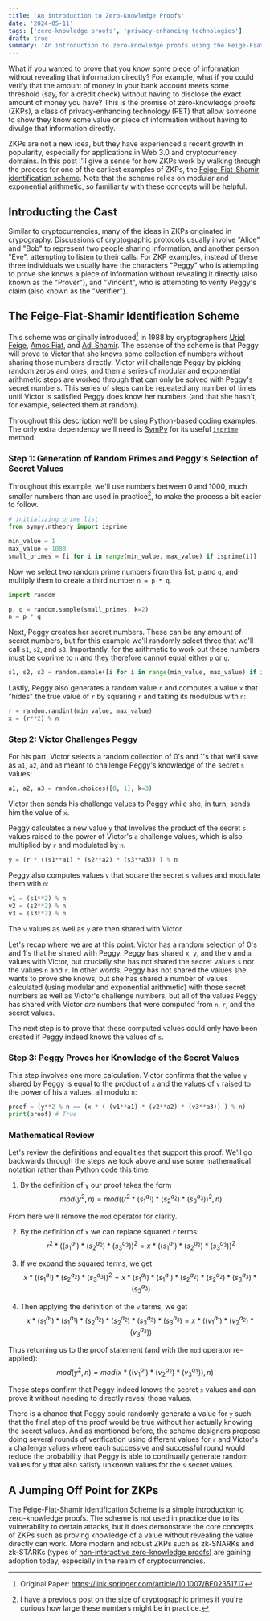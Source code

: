 ```yaml
---
title: 'An introduction to Zero-Knowledge Proofs'
date: '2024-05-11'
tags: ['zero-knowledge proofs', 'privacy-enhancing technologies']
draft: true
summary: 'An introduction to zero-knowledge proofs using the Feige-Fiat-Shamir identification scheme'
---
```


What if you wanted to prove that you know some piece of information without revealing that information directly? For example, what if you could verify that the amount of money in your bank account meets some threshold (say, for a credit check) without having to disclose the exact amount of money you have? This is the promise of zero-knowledge proofs (ZKPs), a class of privacy-enhancing technology (PET) that allow someone to show they know some value or piece of information without having to divulge that information directly.

ZKPs are not a new idea, but they have experienced a recent growth in popularity, especially for applications in Web 3.0 and cryptocurrency domains. In this post I'll give a sense for how ZKPs work by walking through the process for one of the earliest examples of ZKPs, the [Feige-Fiat-Shamir identification scheme](https://en.wikipedia.org/wiki/Feige%E2%80%93Fiat%E2%80%93Shamir_identification_scheme). Note that the scheme relies on modular and exponential arithmetic, so familiarity with these concepts will be helpful.

## Introducting the Cast

Similar to cryptocurrencies, many of the ideas in ZKPs originated in crypography. Discussions of cryptographic protocols usually involve "Alice" and "Bob" to represent two people sharing information, and another person, "Eve", attempting to listen to their calls.
For ZKP examples, instead of these three individuals we usually have the characters "Peggy" who is attempting to prove she knows a piece of information without revealing it directly (also known as the "Prover"), and "Vincent", who is attempting to verify Peggy's claim (also known as the "Verifier").

## The Feige-Fiat-Shamir Identification Scheme

This scheme was originally introduced[^1] in 1988 by cryptographers [Uriel Feige](https://en.wikipedia.org/wiki/Uriel_Feige), [Amos Fiat](https://en.wikipedia.org/wiki/Amos_Fiat), and [Adi Shamir](https://en.wikipedia.org/wiki/Adi_Shamir). The essense of the scheme is that Peggy will prove to Victor that she knows some collection of numbers without sharing those numbers directly. Victor will challenge Peggy by picking random zeros and ones, and then a series of modular and exponential arithmetic steps are worked through that can only be solved with Peggy's secret numbers. This series of steps can be repeated any number of times until Victor is satisfied Peggy does know her numbers (and that she hasn't, for example, selected them at random).

Throughout this description we'll be using Python-based coding examples. The only extra dependency we'll need is [SymPy](https://www.sympy.org/en/index.html) for its useful [`isprime`](https://docs.sympy.org/latest/modules/ntheory.html#sympy.ntheory.primetest.isprime) method.

### Step 1: Generation of Random Primes and Peggy's Selection of Secret Values

Throughout this example, we'll use numbers between 0 and 1000, much smaller numbers than are used in practice[^2], to make the process a bit easier to follow.

```python
# initializing prime list
from sympy.ntheory import isprime

min_value = 1
max_value = 1000
small_primes = [i for i in range(min_value, max_value) if isprime(i)]
```

Now we select two random prime numbers from this list, `p` and `q`, and multiply them to create a third number `n = p * q`.

```python
import random

p, q = random.sample(small_primes, k=2)
n = p * q
```

Next, Peggy creates her secret numbers. These can be any amount of secret numbers, but for this example we'll randomly select three that we'll call `s1`, `s2`, and `s3`. Importantly, for the arithmetic to work out these numbers must be coprime to `n` and they therefore cannot equal either `p` or `q`:

```python
s1, s2, s3 = random.sample([i for i in range(min_value, max_value) if i != p and i != q], k=3)
```

Lastly, Peggy also generates a random value `r` and computes a value `x` that "hides" the true value of `r` by squaring `r` and taking its modulous with `n`:

```python
r = random.randint(min_value, max_value)
x = (r**2) % n
```

### Step 2: Victor Challenges Peggy

For his part, Victor selects a random collection of 0's and 1's that we'll save as `a1`, `a2`, and `a3` meant to challenge Peggy's knowledge of the secret `s` values:

```python
a1, a2, a3 = random.choices([0, 1], k=3)
```

Victor then sends his challenge values to Peggy while she, in turn, sends him the value of `x`.

Peggy calculates a new value `y` that involves the product of the secret `s` values raised to the power of Victor's `a` challenge values, which is also multiplied by `r` and modulated by `n`.

```python
y = (r * ((s1**a1) * (s2**a2) * (s3**a3)) ) % n
```

Peggy also computes values `v` that square the secret `s` values and modulate them with `n`:
```python
v1 = (s1**2) % n
v2 = (s2**2) % n
v3 = (s3**2) % n
```

The `v` values as well as `y` are then shared with Victor.

Let's recap where we are at this point: Victor has a random selection of 0's and 1's that he shared with Peggy. Peggy has shared `x`, `y`, and the `v` and `a` values with Victor, but crucially she has not shared the secret values `s` nor the values `n` and `r`. In other words, Peggy has not shared the values she wants to prove she knows, but she has shared a number of values calculated (using modular and exponential arithmetic) with those secret numbers as well as Victor's challenge numbers, but all of the values Peggy has shared with Victor _are_ numbers that were computed from `n`, `r`, and the secret values.

The next step is to prove that these computed values could only have been created if Peggy indeed knows the values of `s`.

### Step 3: Peggy Proves her Knowledge of the Secret Values

This step involves one more calculation. Victor confirms that the value `y` shared by Peggy is equal to the product of `x` and the values of `v` raised to the power of his `a` values, all modulo `n`:

```python
proof = (y**2 % n == (x * ( (v1**a1) * (v2**a2) * (v3**a3)) ) % n)
print(proof) # True
```

### Mathematical Review

Let's review the definitions and equalities that support this proof. We'll go backwards through the steps we took above and use some mathematical notation rather than Python code this time:

1. By the definition of `y` our proof takes the form
$$
mod(y^2, n) = mod((r^2 * ({s_1}^{a_1}) * ({s_2}^{a_2}) * ({s_3}^{a_3}) )^2, n)
$$

From here we'll remove the `mod` operator for clarity.

2. By the definition of `x` we can replace squared `r` terms:
$$
r^2 * (({s_1}^{a_1}) * ({s_2}^{a_2}) * ({s_3}^{a_3}) )^2 = x * (({s_1}^{a_1}) * ({s_2}^{a_2}) * ({s_3}^{a_3}))^2
$$

3. If we expand the squared terms, we get
$$
x * (({s_1}^{a_1}) * ({s_2}^{a_2}) * ({s_3}^{a_3}))^2 = x * ({s_1}^{a_1}) * ({s_1}^{a_1}) * ({s_2}^{a_2}) * ({s_2}^{a_2}) * ({s_3}^{a_3}) * ({s_3}^{a_3})
$$

4. Then applying the definition of the `v` terms, we get
$$
x * ({s_1}^{a_1}) * ({s_1}^{a_1}) * ({s_2}^{a_2}) * ({s_2}^{a_2}) * ({s_3}^{a_3}) * ({s_3}^{a_3}) = x * (({v_1}^{a_1}) * ({v_2}^{a_2}) * ({v_3}^{a_3}))
$$

Thus returning us to the proof statement (and with the `mod` operator re-applied):
$$
mod(y^2, n) = mod(x * (({v_1}^{a_1}) * ({v_2}^{a_2}) * ({v_3}^{a_3})), n)
$$

These steps confirm that Peggy indeed knows the secret `s` values and can prove it without needing to directly reveal those values.

There is a chance that Peggy could randomly generate a value for `y` such that the final step of the proof would be true without her actually knowing the secret values. And as mentioned before, the scheme designers propose doing several rounds of verification using different values for `r` and Victor's `a` challenge values where each successive and successful round would reduce the probability that Peggy is able to continually generate random values for `y` that also satisfy unknown values for the `s` secret values.

## A Jumping Off Point for ZKPs

The Feige-Fiat-Shamir identification Scheme is a simple introduction to zero-knowledge proofs. The scheme is not used in practice due to its vulnerability to certain attacks, but it does demonstrate the core concepts of ZKPs such as proving knowledge of a value without revealing the value directly can work. More modern and robust ZKPs such as zk-SNARKs and zk-STARKs (types of [non-interactive zero-knowledge proofs](https://en.wikipedia.org/wiki/Non-interactive_zero-knowledge_proof)) are gaining adoption today, especially in the realm of cryptocurrencies.

[^1]: Original Paper: https://link.springer.com/article/10.1007/BF02351717

[^2]: I have a previous post on the [size of cryptographic primes](/blog/how-big-are-cryptographic-primes) if you're curious how large these numbers might be in practice.
